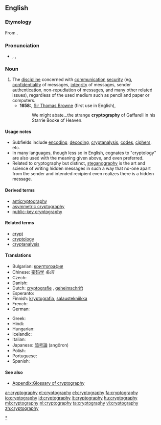 ==English==
{{wikipedia}}
===Etymology===
From {{confix|crypto|graphy}}.

===Pronunciation===
* {{enPR|krĭptŏgʹrəfē}}, {{IPA|[kɹ̥ɪpˈtʰɒɡɹəfiː]|/kɹɪpˈtɒɡ.ɹə.fi/}}, {{SAMPA|[kr\_0Ip"t_hQgr\@fi:]|/kr\Ip.tQg.r\@.fi/}}
*: {{rhymes|ɒɡrəfiː}}

===Noun===
{{en-noun|-|cryptographies}}

# The [[discipline]] concerned with [[communication]] [[security]] (eg, [[confidentiality]] of messages, [[integrity]] of messages, sender [[authentication]], non-[[repudiation]] of messages, and many other related issues), regardless of the used medium such as pencil and paper or computers.
#* '''1658:''', [[w:Thomas Browne|Sir Thomas Browne]] (first use in English),
#*: We might abate...the strange '''cryptography''' of Gaffarell in his Starrie Booke of Heaven.

====Usage notes====
* Subfields include [[encode|encoding]], [[decode|decoding]], [[cryptanalysis]], [[code]]s, [[cipher]]s, etc.
* In many languages, though less so in English, cognates to "cryptology" are also used with the meaning given above, and even preferred.
* Related to cryptography but distinct, [[steganography]] is the art and science of writing hidden messages in such a way that no-one apart from the sender and intended recipient even realizes there is a hidden message.

====Derived terms====
* [[anticryptography]]
* [[asymmetric cryptography]]
* [[public-key cryptography]]

====Related terms====
* [[crypt]]
* [[cryptology]]
* [[cryptanalysis]]

====Translations====
{{trans-top|discipline concerned with communication security}}
* Bulgarian: [[криптография]] {{f}}
* Chinese: [[密码学]] ''名词''
* Czech: {{t-|cs|kryptografie|f}}
* Danish: {{t|da|kryptografi}}
* Dutch: [[cryptografie]] {{n}}, [[geheimschrift]] {{f}}
* Esperanto: {{t|eo|kriptografio}}
* Finnish: [[kryptografia]], [[salaustekniikka]]
* French: {{t+|fr|cryptographie|f}}
* German: {{t+|de|Kryptographie|f}}
{{trans-mid}}
* Greek: {{t+|el|κρυπτογραφία|f|tr=kryptografía}}
* Hindi: {{t|hi|गूढ़लेखन|m|tr=gudalekhan|xs=Hindi}}
* Hungarian: {{t-|hu|kriptográfia}}
* Icelandic: {{t|is|dulritunarfræði|f}}
* Italian: {{t+|it|crittografia|f}}
* Japanese: [[暗号論]] (angōron)
* Polish: {{t-|pl|kryptografia|f}}
* Portuguese: {{t+|pt|criptografia|f}}
* Spanish: {{t+|es|criptografía|f}}
{{trans-bottom}}

====See also====
* [[Appendix:Glossary of cryptography]]

[[Category:Cryptography|* ]]

[[ar:cryptography]]
[[et:cryptography]]
[[el:cryptography]]
[[fa:cryptography]]
[[io:cryptography]]
[[id:cryptography]]
[[lt:cryptography]]
[[hu:cryptography]]
[[ml:cryptography]]
[[nl:cryptography]]
[[ta:cryptography]]
[[vi:cryptography]]
[[zh:cryptography]]